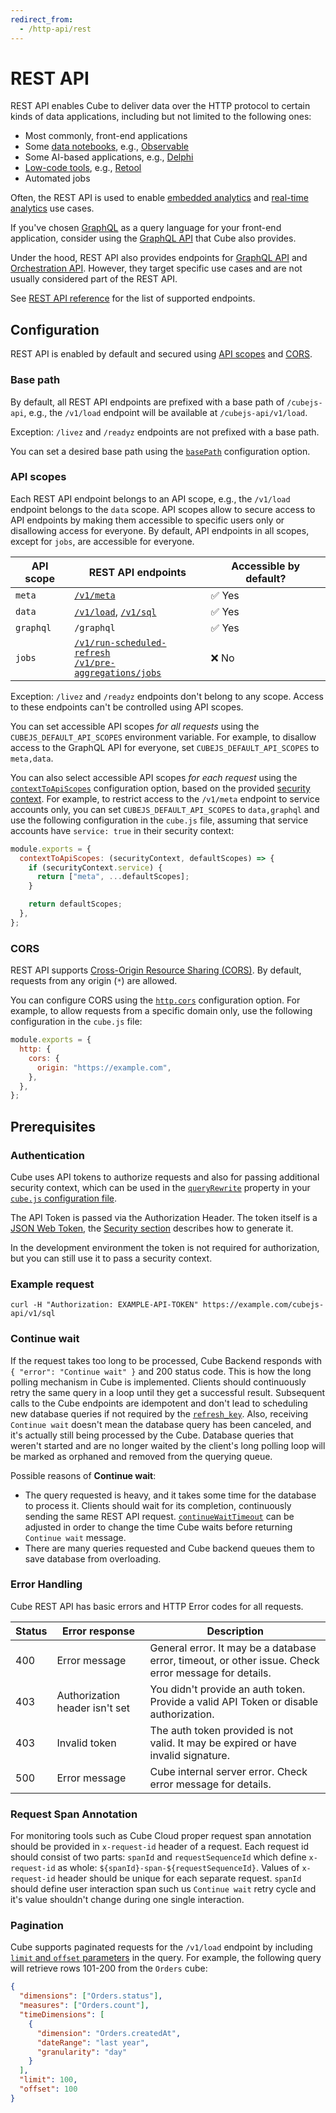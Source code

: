 ```yaml
---
redirect_from:
  - /http-api/rest
---
```


# REST API

REST API enables Cube to deliver data over the HTTP protocol to certain kinds of
data applications, including but not limited to the following ones:

- Most commonly, front-end applications
- Some [data notebooks][ref-notebooks], e.g., [Observable][ref-observable]
- Some AI-based applications, e.g., [Delphi][ref-delphi]
- [Low-code tools][ref-low-code], e.g., [Retool][ref-retool]
- Automated jobs

Often, the REST API is used to enable [embedded analytics][cube-ea] and
[real-time analytics][cube-rta] use cases.

<InfoBox>

If you've chosen [GraphQL][graphql] as a query language for your front-end
application, consider using the [GraphQL API][ref-graphql-api] that Cube also
provides.

</InfoBox>

Under the hood, REST API also provides endpoints for [GraphQL
API][ref-graphql-api] and [Orchestration API][ref-orchestration-api]. However,
they target specific use cases and are not usually considered part of the REST
API.

See [REST API reference][ref-ref-rest-api] for the list of supported endpoints.

## Configuration

REST API is enabled by default and secured using [API scopes][self-api-scopes]
and [CORS][self-cors].

### Base path

By default, all REST API endpoints are prefixed with a base path of
`/cubejs-api`, e.g., the `/v1/load` endpoint will be available at
`/cubejs-api/v1/load`.

<InfoBox>

Exception: `/livez` and `/readyz` endpoints are not prefixed with a base path.

</InfoBox>

You can set a desired base path using the [`basePath`][ref-conf-basepath]
configuration option.

### API scopes

Each REST API endpoint belongs to an API scope, e.g., the `/v1/load` endpoint
belongs to the `data` scope. API scopes allow to secure access to API endpoints
by making them accessible to specific users only or disallowing access for
everyone. By default, API endpoints in all scopes, except for `jobs`, are
accessible for everyone.

| API scope | REST API endpoints                                                                        | Accessible by default? |
| --------- | ----------------------------------------------------------------------------------------- | ---------------------- |
| `meta`    | [`/v1/meta`][ref-ref-meta]                                                                | ✅ Yes                 |
| `data`    | [`/v1/load`][ref-ref-load], [`/v1/sql`][ref-ref-sql]                                      | ✅ Yes                 |
| `graphql` | `/graphql`                                                                                | ✅ Yes                 |
| `jobs`    | [`/v1/run-scheduled-refresh`][ref-ref-rsr]<br/>[`/v1/pre-aggregations/jobs`][ref-ref-paj] | ❌ No                  |

<InfoBox>

Exception: `/livez` and `/readyz` endpoints don't belong to any scope. Access to
these endpoints can't be controlled using API scopes.

</InfoBox>

You can set accessible API scopes _for all requests_ using the
`CUBEJS_DEFAULT_API_SCOPES` environment variable. For example, to disallow
access to the GraphQL API for everyone, set `CUBEJS_DEFAULT_API_SCOPES` to
`meta,data`.

You can also select accessible API scopes _for each request_ using the
[`contextToApiScopes`][ref-conf-contexttoapiscopes] configuration option, based
on the provided [security context][ref-security-context]. For example, to
restrict access to the `/v1/meta` endpoint to service accounts only, you can set
`CUBEJS_DEFAULT_API_SCOPES` to `data,graphql` and use the following
configuration in the `cube.js` file, assuming that service accounts have
`service: true` in their security context:

```javascript
module.exports = {
  contextToApiScopes: (securityContext, defaultScopes) => {
    if (securityContext.service) {
      return ["meta", ...defaultScopes];
    }

    return defaultScopes;
  },
};
```

### CORS

REST API supports [Cross-Origin Resource Sharing (CORS)][mdn-cors]. By default,
requests from any origin (`*`) are allowed.

You can configure CORS using the [`http.cors`][ref-config-cors] configuration
option. For example, to allow requests from a specific domain only, use the
following configuration in the `cube.js` file:

```javascript
module.exports = {
  http: {
    cors: {
      origin: "https://example.com",
    },
  },
};
```

## Prerequisites

### Authentication

Cube uses API tokens to authorize requests and also for passing additional
security context, which can be used in the
[`queryRewrite`][ref-config-queryrewrite] property in your [`cube.js`
configuration file][ref-config-js].

The API Token is passed via the Authorization Header. The token itself is a
[JSON Web Token](https://jwt.io), the [Security section][ref-security] describes
how to generate it.

In the development environment the token is not required for authorization, but
you can still use it to pass a security context.

### Example request

```bash{promptUser: user}
curl -H "Authorization: EXAMPLE-API-TOKEN" https://example.com/cubejs-api/v1/sql
```

### Continue wait

If the request takes too long to be processed, Cube Backend responds with
`{ "error": "Continue wait" }` and 200 status code. This is how the long polling
mechanism in Cube is implemented. Clients should continuously retry the same
query in a loop until they get a successful result. Subsequent calls to the Cube
endpoints are idempotent and don't lead to scheduling new database queries if
not required by the [`refresh_key`][ref-schema-ref-cube-refresh-key]. Also,
receiving `Continue wait` doesn't mean the database query has been canceled, and
it's actually still being processed by the Cube. Database queries that weren't
started and are no longer waited by the client's long polling loop will be
marked as orphaned and removed from the querying queue.

Possible reasons of **Continue wait**:

- The query requested is heavy, and it takes some time for the database to
  process it. Clients should wait for its completion, continuously sending the
  same REST API request. [`continueWaitTimeout`][ref-conf-queue-opts] can be
  adjusted in order to change the time Cube waits before returning
  `Continue wait` message.
- There are many queries requested and Cube backend queues them to save database
  from overloading.

### Error Handling

Cube REST API has basic errors and HTTP Error codes for all requests.

| Status | Error response                 | Description                                                                                          |
| ------ | ------------------------------ | ---------------------------------------------------------------------------------------------------- |
| 400    | Error message                  | General error. It may be a database error, timeout, or other issue. Check error message for details. |
| 403    | Authorization header isn't set | You didn't provide an auth token. Provide a valid API Token or disable authorization.                |
| 403    | Invalid token                  | The auth token provided is not valid. It may be expired or have invalid signature.                   |
| 500    | Error message                  | Cube internal server error. Check error message for details.                                         |

### Request Span Annotation

For monitoring tools such as Cube Cloud proper request span annotation should be
provided in `x-request-id` header of a request. Each request id should consist
of two parts: `spanId` and `requestSequenceId` which define `x-request-id` as
whole: `${spanId}-span-${requestSequenceId}`. Values of `x-request-id` header
should be unique for each separate request. `spanId` should define user
interaction span such us `Continue wait` retry cycle and it's value shouldn't
change during one single interaction.

### Pagination

Cube supports paginated requests for the `/v1/load` endpoint by including
[`limit` and `offset` parameters][ref-api-ref-query-format] in the query. For
example, the following query will retrieve rows 101-200 from the `Orders` cube:

```json
{
  "dimensions": ["Orders.status"],
  "measures": ["Orders.count"],
  "timeDimensions": [
    {
      "dimension": "Orders.createdAt",
      "dateRange": "last year",
      "granularity": "day"
    }
  ],
  "limit": 100,
  "offset": 100
}
```

[mdn-cors]: https://developer.mozilla.org/en-US/docs/Web/HTTP/CORS
[ref-config-js]: /reference/configuration/config
[ref-config-queryrewrite]: /reference/configuration/config#queryrewrite
[ref-conf-queue-opts]: /reference/configuration/config#queueoptions
[ref-api-ref-query-format]:
  /product/apis-integrations/rest-api/query-format#query-properties
[ref-config-cors]: /reference/configuration/config#http
[ref-schema-ref-cube-refresh-key]:
  /reference/data-model/cube#refresh_key
[ref-security]: /product/auth
[ref-notebooks]: /product/configuration/visualization-tools#notebooks
[ref-observable]: /product/configuration/visualization-tools/observable
[ref-delphi]: /product/configuration/visualization-tools/delphi
[ref-low-code]:
  /product/configuration/visualization-tools#low-code-tools-internal-tool-builders
[ref-retool]: /product/configuration/visualization-tools/retool
[ref-conf-basepath]: /reference/configuration/config#basepath
[ref-conf-contexttoapiscopes]:
  /reference/configuration/config#contexttoapiscopes
[ref-ref-load]: /reference/rest-api#v1load
[ref-ref-meta]: /reference/rest-api#v1meta
[ref-ref-sql]: /reference/rest-api#v1sql
[ref-ref-rsr]: /reference/rest-api#v1run-scheduled-refresh
[ref-ref-paj]: /reference/rest-api#v1pre-aggregationsjobs
[ref-security-context]: /product/auth/context
[ref-graphql-api]: /product/apis-integrations/graphql-api
[ref-orchestration-api]: /product/apis-integrations/orchestration-api
[cube-ea]: https://cube.dev/use-cases/embedded-analytics
[cube-rta]: https://cube.dev/use-cases/real-time-analytics
[graphql]: https://graphql.org
[self-api-scopes]: #configuration-api-scopes
[self-cors]: #configuration-cors
[ref-ref-rest-api]: /reference/rest-api